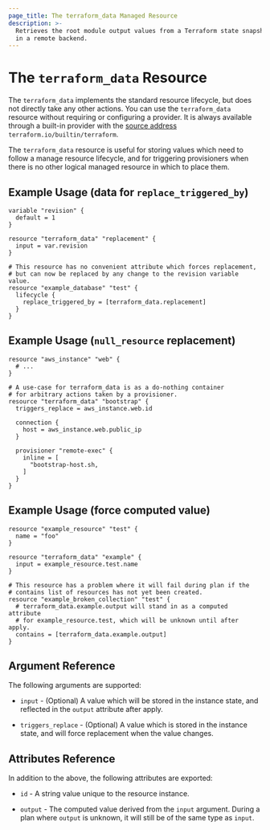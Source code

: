 ```yaml
---
page_title: The terraform_data Managed Resource
description: >-
  Retrieves the root module output values from a Terraform state snapshot stored
  in a remote backend.
---
```


# The `terraform_data` Resource

The `terraform_data` implements the standard resource lifecycle, but does not directly take any other actions. 
You can use the `terraform_data` resource without requiring or configuring a provider. It is always available through a built-in provider with the [source address](/language/providers/requirements#source-addresses) `terraform.io/builtin/terraform`.

The `terraform_data` resource is useful for storing values which need to follow a manage resource lifecycle, and for triggering provisioners when there is no other logical managed resource in which to place them.


## Example Usage (data for `replace_triggered_by`)

```hcl
variable "revision" {
  default = 1
}

resource "terraform_data" "replacement" {
  input = var.revision
}

# This resource has no convenient attribute which forces replacement,
# but can now be replaced by any change to the revision variable value.
resource "example_database" "test" {
  lifecycle {
    replace_triggered_by = [terraform_data.replacement]
  }
}
```

## Example Usage (`null_resource` replacement)

```hcl
resource "aws_instance" "web" {
  # ...
}

# A use-case for terraform_data is as a do-nothing container
# for arbitrary actions taken by a provisioner.
resource "terraform_data" "bootstrap" {
  triggers_replace = aws_instance.web.id

  connection {
    host = aws_instance.web.public_ip
  }

  provisioner "remote-exec" {
    inline = [
      "bootstrap-host.sh,
    ]
  }
}
```

## Example Usage (force computed value)

```hcl
resource "example_resource" "test" {
  name = "foo"
}

resource "terraform_data" "example" {
  input = example_resource.test.name
}

# This resource has a problem where it will fail during plan if the
# contains list of resources has not yet been created.
resource "example_broken_collection" "test" {
  # terraform_data.example.output will stand in as a computed attribute
  # for example_resource.test, which will be unknown until after apply.
  contains = [terraform_data.example.output]
}
```


## Argument Reference

The following arguments are supported:

* `input` - (Optional) A value which will be stored in the instance state, and reflected in the `output` attribute after apply.

* `triggers_replace` - (Optional) A value which is stored in the instance state, and will force replacement when the value changes.

## Attributes Reference

In addition to the above, the following attributes are exported:

* `id` - A string value unique to the resource instance.

* `output` - The computed value derived from the `input` argument. During a plan where `output` is unknown, it will still be of the same type as `input`.
